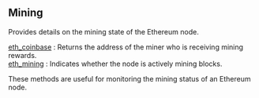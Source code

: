 

## Mining

Provides details on the mining state of the Ethereum node.

[eth_coinbase](/ethereum-api/mining/eth_coinbase) : Returns the address of the miner who is receiving mining rewards. \
[eth_mining](/ethereum-api/mining/eth_mining) : Indicates whether the node is actively mining blocks.

These methods are useful for monitoring the mining status of an Ethereum node.

<Space h={16} />
<GetStarted />
